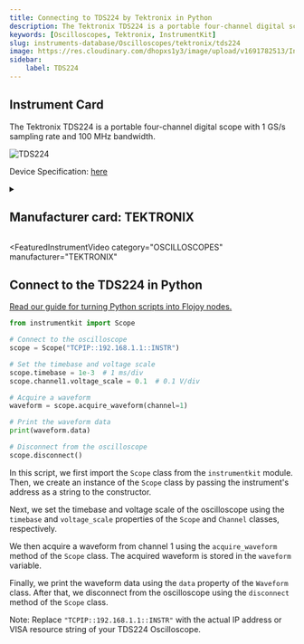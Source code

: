 ```yaml
---
title: Connecting to TDS224 by Tektronix in Python
description: The Tektronix TDS224 is a portable four-channel digital scope with 1 GS/s sampling rate and 100 MHz bandwidth.
keywords: [Oscilloscopes, Tektronix, InstrumentKit] 
slug: instruments-database/Oscilloscopes/tektronix/tds224 
image: https://res.cloudinary.com/dhopxs1y3/image/upload/v1691782513/Instruments/Oscilloscopes/TDS224/TDS224.jpg
sidebar:
    label: TDS224 
---
```



## Instrument Card

The Tektronix TDS224 is a portable four-channel digital scope with 1 GS/s sampling rate and 100 MHz bandwidth.

![TDS224](https://res.cloudinary.com/dhopxs1y3/image/upload/v1691782513/Instruments/Oscilloscopes/TDS224/TDS224.jpg)

Device Specification: [here](https://www.testequipmenthq.com/datasheets/TEKTRONIX-TDS224-Datasheet.pdf)

<details style={{ marginTop: "15px"}}>
<summary><h2 style={{display:'inline'}}>Manufacturer card: TEKTRONIX</h2></summary>

![TEKTRONIX](https://res.cloudinary.com/dhopxs1y3/image/upload/v1692806108/Instruments/Vendor%20Logos/Tektronix.png)

Tektronix, Inc., historically widely known as Tek, is an American company best known for manufacturing test and measurement devices such as [oscilloscopes](https://en.wikipedia.org/wiki/Oscilloscope), [logic analyzers](https://en.wikipedia.org/wiki/Logic_analyzer), and video and mobile test protocol equipment.

- Headquarters: USA
- Yearly Revenue (millions, USD): 5800
- Vendor Website: [here](https://www.tek.com/en)

</details>


<FeaturedInstrumentVideo
  category="OSCILLOSCOPES"
  manufacturer="TEKTRONIX"
></FeaturedInstrumentVideo>

## Connect to the TDS224 in Python

[Read our guide for turning Python scripts into Flojoy nodes.](https://docs.flojoy.ai/contribution/blocks/custom-flojoy-block/)



<Tabs>
<TabItem value="Flojoy" label="Flojoy" className="flojoy-instrument-tabs">

<NodeCardCollection category="OSCILLOSCOPES" manufacturer="Tektronix"></NodeCardCollection>

</TabItem>
<TabItem value="InstrumentKit" label="InstrumentKit">


```python
from instrumentkit import Scope

# Connect to the oscilloscope
scope = Scope("TCPIP::192.168.1.1::INSTR")

# Set the timebase and voltage scale
scope.timebase = 1e-3  # 1 ms/div
scope.channel1.voltage_scale = 0.1  # 0.1 V/div

# Acquire a waveform
waveform = scope.acquire_waveform(channel=1)

# Print the waveform data
print(waveform.data)

# Disconnect from the oscilloscope
scope.disconnect()
```

In this script, we first import the `Scope` class from the `instrumentkit` module. Then, we create an instance of the `Scope` class by passing the instrument's address as a string to the constructor.

Next, we set the timebase and voltage scale of the oscilloscope using the `timebase` and `voltage_scale` properties of the `Scope` and `Channel` classes, respectively.

We then acquire a waveform from channel 1 using the `acquire_waveform` method of the `Scope` class. The acquired waveform is stored in the `waveform` variable.

Finally, we print the waveform data using the `data` property of the `Waveform` class. After that, we disconnect from the oscilloscope using the `disconnect` method of the `Scope` class.

Note: Replace `"TCPIP::192.168.1.1::INSTR"` with the actual IP address or VISA resource string of your TDS224 Oscilloscope.

</TabItem>
</Tabs>